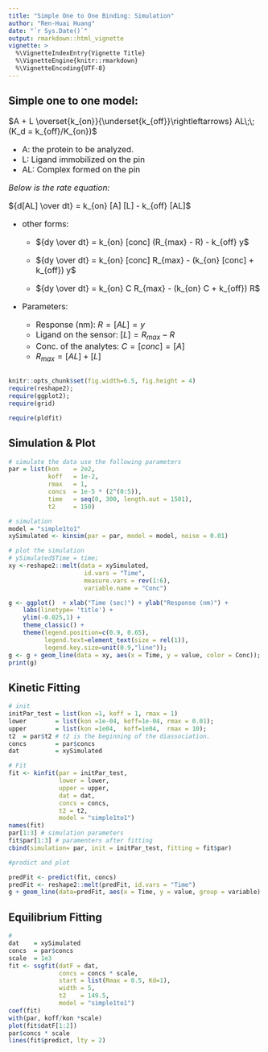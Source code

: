 ```yaml
---
title: "Simple One to One Binding: Simulation"
author: "Ren-Huai Huang"
date: "`r Sys.Date()`"
output: rmarkdown::html_vignette
vignette: >
  %\VignetteIndexEntry{Vignette Title}
  %\VignetteEngine{knitr::rmarkdown}
  %\VignetteEncoding{UTF-8}
---
```


## Simple one to one model:  
<font size = "3">
$A + L \overset{k_{on}}{\underset{k_{off}}\rightleftarrows} AL\;\; (K_d = k_{off}/K_{on})$  

* A: the protein to be analyzed. 
* L: Ligand immobilized on the pin
* AL: Complex formed on the pin

*Below is the rate equation:*    

${d[AL] \over dt} = k_{on}  [A]  [L] - k_{off}  [AL]$

* other forms: 

    + ${dy \over dt} = k_{on} [conc] (R_{max} - R) - k_{off}  y$  

    + ${dy \over dt} = k_{on} [conc] R_{max} - (k_{on} [conc] + k_{off})  y$ 

    + ${dy \over dt} = k_{on} C R_{max} - (k_{on} C + k_{off})  R$ 

* Parameters:

    + Response (nm): $R = [AL] = y$    
    + Ligand on the sensor: $[L] = R_{max} - R$  
    + Conc. of the analytes: $C = [conc] = [A]$  
    + $R_{max} = [AL] + [L]$   
    
</font>
-----
    
```r
knitr::opts_chunk$set(fig.width=6.5, fig.height = 4)
require(reshape2); 
require(ggplot2);
require(grid)

require(pldfit)
```    
## Simulation & Plot
```r
# simulate the data use the following parameters
par = list(kon    = 2e2, 
           koff   = 1e-2, 
           rmax   = 1,
           concs  = 1e-5 * (2^(0:5)),
           time   = seq(0, 300, length.out = 1501),
           t2     = 150)

# simulation
model = "simple1to1"
xySimulated <- kinsim(par = par, model = model, noise = 0.01) 

# plot the simulation
# ySimulated$Time = time; 
xy <-reshape2::melt(data = xySimulated, 
                     id.vars = "Time", 
                     measure.vars = rev(1:6), 
                     variable.name = "Conc")

g <- ggplot()  + xlab("Time (sec)") + ylab("Response (nm)") +
    labs(linetype= 'title') + 
    ylim(-0.025,1) + 
    theme_classic() + 
    theme(legend.position=c(0.9, 0.65), 
          legend.text=element_text(size = rel(1)), 
          legend.key.size=unit(0.9,"line")); 
g <- g + geom_line(data = xy, aes(x = Time, y = value, color = Conc)); 
print(g)
```

## Kinetic Fitting
```r

# init
initPar_test = list(kon =1, koff = 1, rmax = 1)  
lower        = list(kon =1e-04, koff=1e-04, rmax = 0.01);
upper        = list(kon =1e04,  koff=1e04,  rmax = 10);
t2  = par$t2 # t2 is the beginning of the diassociation.  
concs        = par$concs 
dat          = xySimulated 

# Fit
fit <- kinfit(par = initPar_test, 
              lower = lower, 
              upper = upper, 
              dat = dat, 
              concs = concs, 
              t2 = t2, 
              model = "simple1to1")
names(fit)
par[1:3] # simulation parameters
fit$par[1:3] # paramenters after fitting
cbind(simulation= par, init = initPar_test, fitting = fit$par)

#prodict and plot

predFit <- predict(fit, concs)
predFit <- reshape2::melt(predFit, id.vars = "Time")
g + geom_line(data=predFit, aes(x = Time, y = value, group = variable) ) 


```

## Equilibrium Fitting
```r
# 
dat    = xySimulated
concs  = par$concs
scale  = 1e3
fit <- ssgfit(datF = dat, 
              concs = concs * scale,  
              start = list(Rmax = 0.5, Kd=1),
              width = 5,
              t2    = 149.5,
              model = "simple1to1")
coef(fit)
with(par, koff/kon *scale)
plot(fit$datF[1:2])
par$concs * scale
lines(fit$predict, lty = 2)

```

